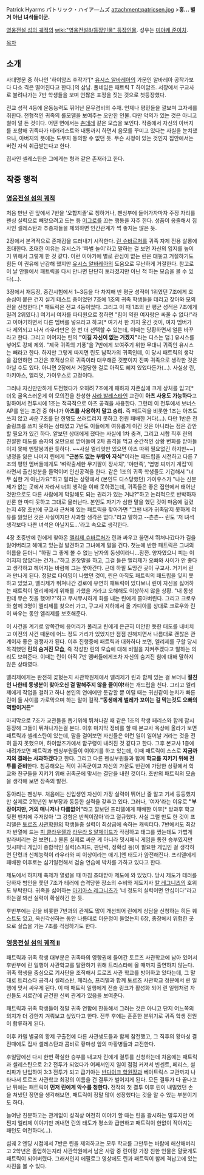 Patrick Hyarms
パトリック・ハイア―ムズ
attachment:patricsen.jpg
>'''흥... 별 거 아닌 녀석들이군.'''

[[영웅전설 섬의 궤적]]의 [[wiki:"영웅전설8/등장인물" 등장인물]]. 성우는 [[미야케 준이치]].

[[목차]]

== 소개 ==
사대명문 중 하나인 '하이암즈 후작가'[* [[유시스 알바레아]]의 가문인 알바레아 공작가보다 다소 격은 떨어진다고 한다.]의 삼남. 풀네임은 패트릭 T 하이암즈. 서장에서 구교사로 불려나가는 7반 학생들을 보며 언짢은 표정을 짓는 것으로 첫등장했다. 


전교 성적 4등에 운동능력도 뛰어난 문무겸비의 수재. 언제나 평민들을 깔보며 고자세를 취한다. 전형적인 귀족의 롤모델을 보여주는 오만한 인물. 다만 악의가 있는 것은 아니고 철이 덜 든 것이다. 어떤 면에서는 [[츤데레]] 같은 모습을 보인다. 작중에서 자신의 아버지를 포함해 귀족파가 테러리스트와 내통까지 하면서 음모를 꾸미고 있다는 사실을 눈치챘으나, 아버지의 뜻에는 도무지 동의할 수 없던 듯.
무슨 사정이 있는 것인지 집안에서는 버린 자식 취급받는다고 한다.

집사인 셀레스탄은 그에게는 형과 같은 존재라고 한다.

== 작중 행적 ==
=== [[영웅전설 섬의 궤적]] ===
처음 만난 린 앞에서 7반을 '오합지졸'로 칭하거나, 펜싱부에 들어가자마자 주장 자리를 펜싱 실력으로 빼앗으려고 드는 등 [[어그로]]를 끄는 행동을 자주 한다. 성품이 옹졸해서 집사인 셀레스탄과 추종자들을 제외하면 인간관계가 썩 좋지는 않은 듯.

2장에서 본격적으로 존재감을 드러내기 시작한다. [[린 슈바르처]]를 귀족 자제 전용 살롱에 초대한다. 초대한 이유는 유시스가 '파벌 놀이'라고 말하는 걸 보면 자신의 입지를 높이기 위해서 그렇게 한 것 같다. 이런 이야기에 별로 관심이 없는 린은 대놓고 거절하기도 힘든 이 권유에 난감해 했지만 [[유시스 알바레아]]의 도움으로 무난하게 거절한다. 참고로 이 날 안뜰에서 패트릭을 다시 만나면 단단히 토라졌지만 아닌 척 하는 모습을 볼 수 있다(…).

3장에서 재등장, 중간시험에서 1~3등을 다 차지해 반 평균 성적이 1위였던 7조에게 호승심이 붙은 건지 실기 테스트 중이었던 7조에 1조의 귀족 학생들을 데리고 찾아와 모의전을 신청한다.[* 패트릭은 전교 4등이었다. 그리고 이 때 1조의 반 평균 성적은 7조에게 밀려 2위였다.] 여기서 여자를 파티원으로 정하면 "힘이 약한 여자랑은 싸울 수 없다!"라고 이야기하면서 다른 멤버를 넣으라고 하고[* 여기서 한 가지 웃긴 것이, 여자 멤버가 다 제외되고 나서 라우라만은 한 번 더 선택할 수 있는데, 이때는 당황하면서 얼른 바꾸라고 한다. 그리고 이어지는 린의 '''"이길 자신이 없는 거겠지"'''라는 디스는 덤.] 유시스를 넣어도 강제 제외. "제국 귀족의 기풍"을 7반에게 보여주기 위한 무대니 귀족인 유시스는 빼라고 한다. 하지만 그렇게 따지면 린도 남작가의 귀족인데, 이 당시 패트릭의 생각을 감안하면 그간은 호적상으로 귀족이라 대우해준 것뿐이지 진짜 귀족으로 생각한 것은 아닐 수도 있다. 아니면 2장에서 거절당한 걸로 아직도 삐져 있었다든가(…). 사실상 린, 마키아스, 엘리엇, 가이우스로 고정이다.

그러나 자신만만하게 도전했다가 오히려 7조에게 패하자 자존심에 크게 상처를 입고[* 더욱 굴욕스러운게 이 모의전을 찬성한 [[사라 발레스타인]] 교관이 '''아츠 사용도 가능하다'''고 말하여서 전투시에 1조는 적극적으로 아츠 공격을 사용한다. 그런데 이 전투에서 보너스 AP를 얻는 조건 중 하나가 '''아츠를 사용하지 말고 승리.''' 즉 패트릭을 비롯한 1조는 아츠도 쓰지 않고 싸운 7조를 단 한명도 쓰러트리지 못하고 전원 패배한 거다(…). 다만 1반은 전술링크를 쓰지 못하는 상태였고 7반도 이들에게 여유롭게 이긴 것은 아니라는 점은 감안할 필요가 있긴 하다. 얕보던 상대에게 졌다는 사실에 1차 충격, 그리고 시합 직후 린의 친절한 태도를 승자의 오만으로 받아들여 2차 충격을 먹고 순간적인 상황 변화를 받아들이지 못해 멘탈붕괴한 듯하다. ~~사실 엘리엇만 있으면 아츠 따위 필요없긴 하지만~~] 냉정을 잃은 나머지 린에게 '''"근본도 없는 부랑아 자식"'''이라는 패드립을 시전하고 다른 7조의 평민 멤버들에게도 '벼락출세한 무기팔이 장사치', '야만족', '엽병 찌꺼기 계집'이라면서 출신성분을 들먹이며 인신공격을 한다. 같은 1조의 귀족 학생들도 기겁해서 "너무 심한 거 아닌가요"하고 말리는 상황에서 (본인도 디스당했던) 가이우스가 "나는 신분제가 없는 곳에서 자라서 너희 생각을 이해 못하겠는데, 귀족들은 좋은 집안에서 태어난 것만으로도 다른 사람에게 막말해도 되는 권리가 있는 거냐?"하고 논리적으로 반박하자 반론 한 마디 못하고 그대로 물러난다. 본인도 자기가 심한 말을 했던 것이 마음에 걸렸는지 4장 초반에 구교사 근처에 있는 패트릭을 찾아가면 "그땐 내가 귀족답지 못하게 여유를 잃었던 것은 사실이지만 사과할 생각은 없다."라고 말하고 --츤츤-- 린도 '저 녀석 생각보다 나쁜 녀석은 아닐지도…'라고 속으로 생각한다.

4장 초중반에 린에게 찾아온 [[엘리제 슈바르처]]가 린과 싸우고 울면서 뛰쳐나갔다가 길을 잃어버리고 헤매고 있는걸 발견하고 그녀에게 말을 건다. 첫눈에 반한 패트릭은 그녀의 이름을 듣더니 "하필 그 좋게 볼 수 없는 남자의 동생이라니...잠깐. 양자였으니 피는 이어지지 않았다는 건가..."하고 혼잣말을 하고, 그걸 들은 엘리제가 오빠와 사이가 안 좋다고 생각하고 헤어지는 바람에 그는 쫓아간다. 근데 하필 도망간 곳이 구교사. 거기서 린과 만나게 된다. 정말로 타이밍이 나빴던 것이, 린은 아직도 패트릭의 패드립을 잊지 못하고 있었고, 엘리제가 뛰쳐나간 경로에 우연히 패트릭이 있다보니 린이 자신을 싫어하는 패트릭이 엘리제에게 위해를 가했을 거라고 오해해도 이상하지 않을 상황. "내 동생한테 무슨 짓을 했어!?"하고 무시무시하게 화를 내는 린에게 쫄아버린다. 그리고 크로우와 함께 3명이 엘리제를 찾으러 가고, 구교사 지하에서 올 가디아를 상대로 크로우와 린이 싸우는 동안 엘리제를 보호해준다.

이 사건을 계기로 양쪽간에 응어리가 풀리고 린에게 은근히 미안한 듯한 태도를 내비치고 이전의 사건 때문에 어느 정도 거리가 있었지만 점점 친해지면서 나름대로 괜찮은 관계이자 좋은 경쟁자가 된다. 이후 진행중에 패트릭과 대화하다 보면, 엘리제를 구할 당시 목격했던 '''린의 숨겨진 모습''', 즉 각성한 린의 모습에 대해 비밀을 지켜주겠다고 말하는 의리도 보여준다. 이때는 린이 아직 7반 멤버들에게조차 자신의 숨겨진 힘에 대해 말하지 않은 상태였다.

엘리제에게는 완전히 꽂혔는지 사관학원제에서 엘리제가 린과 함께 있는 걸 보더니 '''절친인 나한테 동생분이 찾아오신 걸 말해주지 않을 줄이야!'''하는 개드립을 친다. 그리고 엘리제에게 작업을 걸려고 하나 본인의 연애에만 둔감할 뿐 이럴 때는 귀신같이 눈치가 빠른 린이 둘 사이를 가로막으며 하는 말이 걸작.'''"동생에게 벌레가 꼬이는 걸 막는것도 오빠의 역할이거든"'''

마지막으로 7조가 교관들을 돕기위해 뛰쳐나갈 때 같은 1조의 학생 페리스와 함께 잠시 등장해 그들이 뛰쳐나가는걸 본다. 이후 마지막 정비를 할 때 본교사 옥상에 올라가 보면 패트릭과 셀레스탄이 있는데, 말을 걸어보면 자신들은 이런 일이 일어날 거라는 것을 전혀 듣지 못했으며, 하이암즈가에서 함구령이 내려진 것 같다고 한다. 그후 본교사 1층에 내려가보면 패트릭과 펜싱부원들이 이야기를 하고 있는데, 이때 패트릭이 스스로 '''지금까지의 결례는 사과하겠다'''고 한다. 그리고 다른 펜싱부원들과 함께 '''학교를 지키기 위해 전투를 준비'''한다. 침공해오는 적이 귀족군이고 자신의 가문도 반란에 가담한 상황에서 학교와 친구들을 지키기 위해 귀족군에 맞서는 결단을 내린 것이다. 초반의 패트릭의 모습을 생각해 보면 장족의 발전. 

동아리는 펜싱부. 처음에는 신입생인 자신이 가장 실력이 뛰어난 줄 알고 기세 등등했지만 실제로 2학년인 부부장과 동등한 실력을 갖추고 있다. 그러나, '여자'라는 이유로 '''"부장이지만, 거의 매니저나 다름없어"'''라고 깔보던 프리델에게 패배한 이후[* 방과후 학교 뒷편 벤치에 주저앉아 '그 강함은 반칙이잖아'라고 절규했다. 사실 그럴 만도 한 것이 프리델은 [[토르즈 사관학원]]의 학생들중 실력이 최상급에 속하는 캐릭터다. 7반에서도 최강자 반열에 드는 [[피 클라우젤]]과 [[라우라 S 알제이드]]가 작정하고 태그를 짰는데도 가볍게 발라버리는 걸 보면(…) 물론 실제로 싸운 게 아니라 밋시패닉 게임을 통한 승부였지만 밋시패닉 게임이 종합적인 실력(스피드, 판단력, 정확성 등)이 필요한 게임인 걸 생각하면 단련과 신체능력이 라우라와 피 이상이라는 애기.]엔 태도가 얌전해진다. 프리델에게 패배한 이후로는 심기일전해서 검술 연습에 박차를 가하고 있다고 한다.

제도에서 하지제 축제가 열렸을 때 마침 초대받아 제도에 와 있었다. 당시 제도가 테러를 당하자 범인을 쫓던 7조가 테러에 습격당한 장소의 수비와 제도지사 [[칼 레그니츠]]의 호위도 부탁한다. 귀족을 싫어하는 [[마키아스 레그니츠]]가 '너 정도의 실력이면 안심이다"라고 하는걸 봐선 실력이 확실하긴 한 듯.

후반부에는 린을 비롯한 7반과의 관계도 많이 개선되어 린에게 상담을 신청하는 히든 퀘스트도 있고, 옥신각신하는 동안 나름대로 미운정이 들었는지 6장, 종장에서 위험한 곳으로 실습을 가는 7조를 걱정하기도 한다.

=== [[영웅전설 섬의 궤적 II]] ===
패트릭과 귀족 학생 대부분은 귀족파의 영향권에 들어간 토르즈 사관학교에 남아 있어서 후반부에 린 일행이 사관학교를 탈환하기 위해 트리스타에 올 때까지 출연하지 않는다. 귀족 학생을 중심으로 기사단을 조직해서 트로즈 사관 학교를 방어하고 있다는데, 그 말대로 트리스타 공격시 셀레스탄, 페리스, 프리델과 함께 토르즈 사관학교 정문에서 린 일행에 맞서 싸우게 된다. 이 때 패트릭 일행에게 전술 링크가 활성화 되어 린 일행처럼 자신들도 서로간에 굳건한 신뢰 관계가 있음을 보여준다.

패트릭과 귀족 학생들이 정말 귀족 연합에 찬동해서 그러는 것은 아니고 단지 어느쪽의 의지가 더 강한지 겨뤄보고 싶었다고 한다. 전투 후에는 훈훈한 분위기로 귀족 학생 전원이 합류하게 된다.

이후 카렐 별궁의 황제 구출전에 다른 사관생도들과 함께 참전했고, 그 직후의 황마성 결전때에도 집사 셀레스탄과 콤비로 황마성 앞의 마황병들과 교전한다.

후일담에선 다시 한번 확실한 승부를 내고자 린에게 결투를 신청하는데 처음에는 패트릭과 셀레스탄으로 2:2 전투가 되었다가 어째서인지 일이 점점 커져서 빈센트, 페리스, 설리파가 난입하여 3:3 전투가 되고 급기야는 [[반다이크 학원장]]과 베아트릭스 교관까지 나타나서 토르즈 사관학교 최강의 이름을 건 결투가 벌어지게 된다. 모든 결투가 다 끝나고 난 뒤에는 패트릭이 '''먼저 린에게 악수를 청한다.''' 전작의 첫 결투 이후 린이 내밀었던 손을 쳐냈던 장면을 생각해보면, 패트릭이 정말 많이 성장했다는 것을 알 수 있는 부분이기도 하다. 

늘어난 친분하고는 관계없이 성격상 여전히 이야기 할 때는 린을 괄시하는 말투지만 어쩐지 엘리제 이야기만 꺼내면 린의 태도가 평소와 급변하고 패트릭이 한없이 작아지는 패턴도 여전하다(…).

섬궤 2 엔딩 시점에서 7반은 린을 제외하고는 모두 학교를 그만두는 바람에 해산해버리고 2학년은 졸업하는지라 사관학원에서 남은 사람 중 린이랑 가장 친한 인물은 얄궃게도 패트릭이 되어버렸다. 그래서인지 에필로그 영상에도 린과 패트릭이 함께 격납고에 있는 사진을 볼 수 있다.
